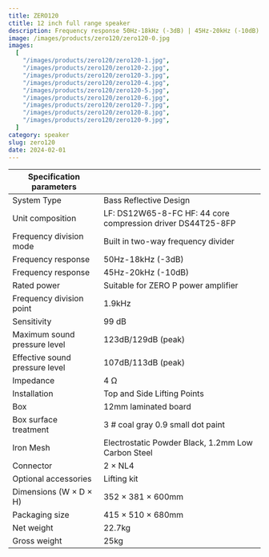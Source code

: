 ```yaml
---
title: ZERO120
ctitle: 12 inch full range speaker
description: Frequency response 50Hz-18kHz (-3dB) | 45Hz-20kHz (-10dB) | Rated power AES 500W | Sensitivity 99 dB
image: /images/products/zero120/zero120-0.jpg
images:
  [
    "/images/products/zero120/zero120-1.jpg",
    "/images/products/zero120/zero120-2.jpg",
    "/images/products/zero120/zero120-3.jpg",
    "/images/products/zero120/zero120-4.jpg",
    "/images/products/zero120/zero120-5.jpg",
    "/images/products/zero120/zero120-6.jpg",
    "/images/products/zero120/zero120-7.jpg",
    "/images/products/zero120/zero120-8.jpg",
    "/images/products/zero120/zero120-9.jpg",
  ]
category: speaker
slug: zero120
date: 2024-02-01
---
```


| Specification parameters       |                                                             |
| ------------------------------ | ----------------------------------------------------------- |
| System Type                    | Bass Reflective Design                                      |
| Unit composition               | LF: DS12W65-8-FC HF: 44 core compression driver DS44T25-8FP |
| Frequency division mode        | Built in two-way frequency divider                          |
| Frequency response             | 50Hz-18kHz (-3dB)                                           |
| Frequency response             | 45Hz-20kHz (-10dB)                                          |
| Rated power                    | Suitable for ZERO P power amplifier                         |
| Frequency division point       | 1.9kHz                                                      |
| Sensitivity                    | 99 dB                                                       |
| Maximum sound pressure level   | 123dB/129dB (peak)                                          |
| Effective sound pressure level | 107dB/113dB (peak)                                          |
| Impedance                      | 4 Ω                                                         |
| Installation                   | Top and Side Lifting Points                                 |
| Box                            | 12mm laminated board                                        |
| Box surface treatment          | 3 # coal gray 0.9 small dot paint                           |
| Iron Mesh                      | Electrostatic Powder Black, 1.2mm Low Carbon Steel          |
| Connector                      | 2 × NL4                                                     |
| Optional accessories           | Lifting kit                                                 |
| Dimensions (W × D × H)         | 352 × 381 × 600mm                                           |
| Packaging size                 | 415 × 510 × 680mm                                           |
| Net weight                     | 22.7kg                                                      |
| Gross weight                   | 25kg                                                        |
